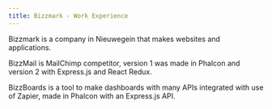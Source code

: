 ```yaml
---
title: Bizzmark - Work Experience
---
```


Bizzmark is a company in Nieuwegein that makes websites and applications.

BizzMail is MailChimp competitor, version 1 was made in Phalcon and version 2 with Express.js and React Redux.

BizzBoards is a tool to make dashboards with many APIs integrated with use of Zapier, made in Phalcon with an Express.js API.